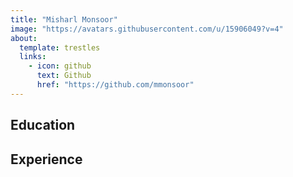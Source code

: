 ---
title: "Misharl Monsoor"
image: "https://avatars.githubusercontent.com/u/15906049?v=4"
about:
  template: trestles
  links: 
    - icon: github
      text: Github
      href: "https://github.com/mmonsoor"
---

## Education

## Experience
